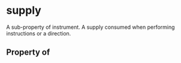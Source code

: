 # supply

A sub-property of instrument. A supply consumed when performing instructions or a direction.

## Property of



